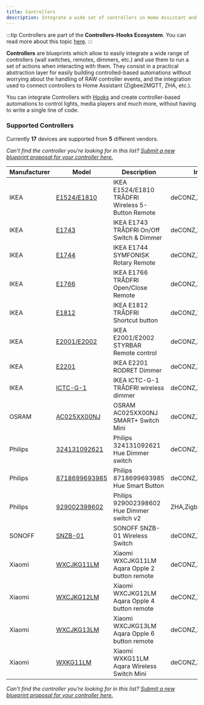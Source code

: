```yaml
---
title: Controllers
description: Integrate a wide set of controllers in Home Assistant and provide an easy to use interface to run custom actions on a controller event.
---
```


:::tip
Controllers are part of the **Controllers-Hooks Ecosystem**. You can read more about this topic [here](/docs/controllers-hooks-ecosystem).
:::


**Controllers** are blueprints which allow to easily integrate a wide range of controllers (wall switches, remotes, dimmers, etc.) and use them to run a set of actions when interacting with them. They consist in a practical abstraction layer for easily building controlled-based automations without worrying about the handling of RAW controller events, and the integration used to connect controllers to Home Assistant (Zigbee2MQTT, ZHA, etc.).

You can integrate Controllers with [Hooks](hooks) and create controller-based automations to control lights, media players and much more, without having to write a single line of code.

### Supported Controllers

Currently **17** devices are supported from **5** different vendors.

_Can't find the controller you're looking for in this list? [Submit a new blueprint proposal for your controller here.](https://github.com/EPMatt/awesome-ha-blueprints/issues/new?assignees=&labels=blueprint%2Cnew%2Ccontroller&template=new-controller-support.md&title=New+Controller+-+)_

| Manufacturer | Model                                                               | Description                                       | Integrations           | Picture                                                                             |
| ------------ | ------------------------------------------------------------------- | ------------------------------------------------- | ---------------------- | ----------------------------------------------------------------------------------- |
| IKEA         | [E1524/E1810](/docs/blueprints/controllers/ikea_e1524_e1810)        | IKEA E1524/E1810 TRÅDFRI Wireless 5-Button Remote | deCONZ,ZHA,Zigbee2MQTT | <Image>![ikea_e1524_e1810](/img/controllers/ikea_e1524_e1810.png)</Image>           |
| IKEA         | [E1743](/docs/blueprints/controllers/ikea_e1743)                    | IKEA E1743 TRÅDFRI On/Off Switch & Dimmer         | deCONZ,ZHA,Zigbee2MQTT | <Image>![ikea_e1743](/img/controllers/ikea_e1743.png)</Image>                       |
| IKEA         | [E1744](/docs/blueprints/controllers/ikea_e1744)                    | IKEA E1744 SYMFONISK Rotary Remote                | deCONZ,ZHA,Zigbee2MQTT | <Image>![ikea_e1744](/img/controllers/ikea_e1744.png)</Image>                       |
| IKEA         | [E1766](/docs/blueprints/controllers/ikea_e1766)                    | IKEA E1766 TRÅDFRI Open/Close Remote              | deCONZ,ZHA,Zigbee2MQTT | <Image>![ikea_e1766](/img/controllers/ikea_e1766.png)</Image>                       |
| IKEA         | [E1812](/docs/blueprints/controllers/ikea_e1812)                    | IKEA E1812 TRÅDFRI Shortcut button                | deCONZ,ZHA,Zigbee2MQTT | <Image>![ikea_e1812](/img/controllers/ikea_e1812.png)</Image>                       |
| IKEA         | [E2001/E2002](/docs/blueprints/controllers/ikea_e2001_e2002)        | IKEA E2001/E2002 STYRBAR Remote control           | deCONZ,ZHA,Zigbee2MQTT | <Image>![ikea_e2001_e2002](/img/controllers/ikea_e2001_e2002.png)</Image>           |
| IKEA         | [E2201](/docs/blueprints/controllers/ikea_e2201)                    | IKEA E2201 RODRET Dimmer                          | deCONZ,ZHA,Zigbee2MQTT | <Image>![ikea_e2201](/img/controllers/ikea_e2201.png)</Image>                       |
| IKEA         | [ICTC-G-1](/docs/blueprints/controllers/ikea_ictc_g_1)              | IKEA ICTC-G-1 TRÅDFRI wireless dimmer             | deCONZ,ZHA,Zigbee2MQTT | <Image>![ikea_ictc_g_1](/img/controllers/ikea_ictc_g_1.png)</Image>                 |
| OSRAM        | [AC025XX00NJ](/docs/blueprints/controllers/osram_ac025xx00nj)       | OSRAM AC025XX00NJ SMART+ Switch Mini              | deCONZ,ZHA,Zigbee2MQTT | <Image>![osram_ac025xx00nj](/img/controllers/osram_ac025xx00nj.png)</Image>         |
| Philips      | [324131092621](/docs/blueprints/controllers/philips_324131092621)   | Philips 324131092621 Hue Dimmer switch            | deCONZ,ZHA,Zigbee2MQTT | <Image>![philips_324131092621](/img/controllers/philips_324131092621.png)</Image>   |
| Philips      | [8718699693985](/docs/blueprints/controllers/philips_8718699693985) | Philips 8718699693985 Hue Smart Button            | deCONZ,ZHA             | <Image>![philips_8718699693985](/img/controllers/philips_8718699693985.png)</Image> |
| Philips      | [929002398602](/docs/blueprints/controllers/philips_929002398602)   | Philips 929002398602 Hue Dimmer switch v2         | ZHA,Zigbee2MQTT        | <Image>![philips_929002398602](/img/controllers/philips_929002398602.png)</Image>   |
| SONOFF       | [SNZB-01](/docs/blueprints/controllers/sonoff_snzb01)               | SONOFF SNZB-01 Wireless Switch                    | deCONZ,ZHA,Zigbee2MQTT | <Image>![sonoff_snzb01](/img/controllers/sonoff_snzb01.png)</Image>                 |
| Xiaomi       | [WXCJKG11LM](/docs/blueprints/controllers/xiaomi_wxcjkg11lm)        | Xiaomi WXCJKG11LM Aqara Opple 2 button remote     | deCONZ,ZHA,Zigbee2MQTT | <Image>![xiaomi_wxcjkg11lm](/img/controllers/xiaomi_wxcjkg11lm.png)</Image>         |
| Xiaomi       | [WXCJKG12LM](/docs/blueprints/controllers/xiaomi_wxcjkg12lm)        | Xiaomi WXCJKG12LM Aqara Opple 4 button remote     | deCONZ,ZHA,Zigbee2MQTT | <Image>![xiaomi_wxcjkg12lm](/img/controllers/xiaomi_wxcjkg12lm.png)</Image>         |
| Xiaomi       | [WXCJKG13LM](/docs/blueprints/controllers/xiaomi_wxcjkg13lm)        | Xiaomi WXCJKG13LM Aqara Opple 6 button remote     | deCONZ,ZHA,Zigbee2MQTT | <Image>![xiaomi_wxcjkg13lm](/img/controllers/xiaomi_wxcjkg13lm.png)</Image>         |
| Xiaomi       | [WXKG11LM](/docs/blueprints/controllers/xiaomi_wxkg11lm)            | Xiaomi WXKG11LM Aqara Wireless Switch Mini        | deCONZ,ZHA,Zigbee2MQTT | <Image>![xiaomi_wxkg11lm](/img/controllers/xiaomi_wxkg11lm.png)</Image>             |

_Can't find the controller you're looking for in this list? [Submit a new blueprint proposal for your controller here.](https://github.com/EPMatt/awesome-ha-blueprints/issues/new?assignees=&labels=blueprint%2Cnew%2Ccontroller&template=new-controller-support.md&title=New+Controller+-+)_
